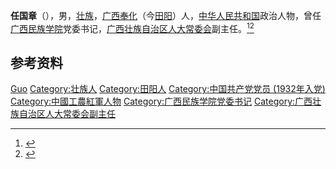 '''任国章'''（{{bd|1911年||1996年}}），男，[[壮族|壮族]]，[[广西|广西]][[奉化|奉化]]（今[[田阳|田阳]]）人，[[中华人民共和国|中华人民共和国]]政治人物，曾任[[广西民族学院|广西民族学院]]党委书记，[[广西壮族自治区人大常委会|广西壮族自治区人大常委会]]副主任。<ref>{{cite book|title=中囯人名大辞典·当代人物卷|author=廖盖隆等编|year=1990|publisher=上海辞书出版社|location=上海|page=}}</ref><ref>{{Cite book|title=中华人民共和国职官志|author=何虎生, 李耀东, 向常福主编|publisher=中国社会出版社|year=2003|isbn=9787800883934|location=北京|pages=}}</ref>

== 参考资料 ==
{{reflist}}

{{中国人物小作品}}

{{Authority control}}
{{DEFAULTSORT:Ren任}}
[[Category:任姓|Guo]]
[[Category:壮族人|Category:壮族人]]
[[Category:田阳人|Category:田阳人]]
[[Category:中国共产党党员_(1932年入党)|Category:中国共产党党员 (1932年入党)]]
[[Category:中國工農紅軍人物|Category:中國工農紅軍人物]]
[[Category:广西民族学院党委书记|Category:广西民族学院党委书记]]
[[Category:广西壮族自治区人大常委会副主任|Category:广西壮族自治区人大常委会副主任]]
